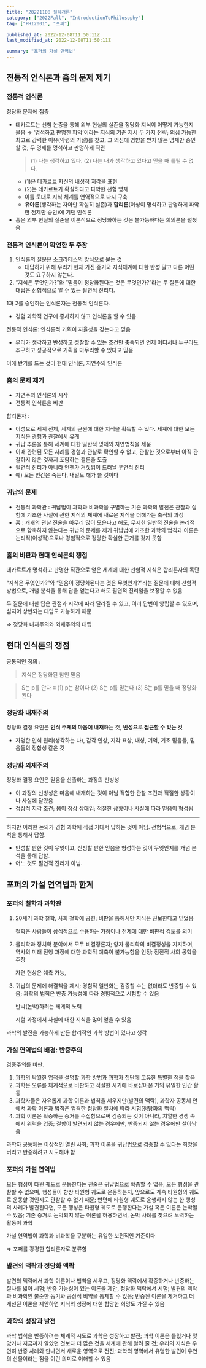 ```yaml
---
title: "20221108 철학개론"
category: ["2022Fall", "IntroductionToPhilosophy"]
tag: ["PHI2001", "포퍼"]

published_at: 2022-12-08T11:50:11Z
last_modified_at: 2022-12-08T11:50:11Z

summary: "포퍼의 가설 연역법"
---
```


## 전통적 인식론과 흄의 문제 제기

### 전통적 인식론

정당화 문제에 집중

- 데카르트는 선험 논증을 통해 외부 현실의 실존을 정당화
  지식이 어떻게 가능한지 물음 → ‘명석하고 판명한 파악’이라는 지식의 기준 제시
  두 가지 전략; 의심 가능한 최고로 강력한 이유(악령의 가설)를 찾고, 그 의심에 영향을 받지 않는 명제만 승인할 것; 두 명제를 명석하고 판명하게 직관
  > (1) 나는 생각하고 있다.
  > (2) 나는 내가 생각하고 있다고 믿을 때 틀릴 수 없다.
  - (1)은 데카르트 자신의 내성적 지각을 표현
  - (2)는 데카르트가 확실하다고 파악한 선험 명제
  - 이를 토대로 지식 체계를 연역적으로 다시 구축
  - **유아론**(생각하는 자아만 확실히 실존)과 **합리론**(이성이 명석하고 판명하게 파악한 전제만 승인)에 기댄 인식론
- 흄은 외부 현실의 실존을 이론적으로 정당화하는 것은 불가능하다는 회의론을 펼쳤음

### 전통적 인식론이 확언한 두 주장

1. 인식론의 질문은 소크라테스의 방식으로 묻는 것
   - 대답하기 위해 우리가 현재 가진 증거와 지식체계에 대한 반성 말고 다른 어떤 것도 요구하지 않는다.
2. “지식은 무엇인가?”와 “믿음이 정당화된다는 것은 무엇인가?”라는 두 질문에 대한 대답은 선험적으로 알 수 있는 필연적 진리다.

1과 2를 승인하는 인식론자는 전통적 인식론자.

- 경험 과학적 연구에 종사하지 않고 인식론을 할 수 잇음.

전통적 인식론: 인식론적 기획이 자율성을 갖는다고 믿음

- 우리가 생각하고 반성하고 성찰할 수 있는 조건만 충족되면 언제 어디서나 누구라도 추구하고 성공적으로 기획을 마무리할 수 있다고 믿음

이에 반기를 드는 것이 현대 인식론, 자연주의 인식론

### 흄의 문제 제기

- 자연주의 인식론의 시작
- 전통적 인식론을 비판

합리론자 :

- 이성으로 세계 전체, 세계의 근원에 대한 지식을 획득할 수 있다. 세계에 대한 모든 지식은 경험과 관찰에서 유래
- 귀납 추론을 통해 세계에 대한 일반적 명제와 자연법칙을 세움
- 이때 관련된 모든 사례를 경험과 관찰로 확인할 수 없고, 관찰한 것으로부터 아직 관찰하지 않은 것까지 포함하는 결론을 도출
- 필연적 진리가 아니라 언젠가 거짓임이 드러날 우연적 진리
- 예) 모든 인간은 죽는다, 내일도 해가 뜰 것이다

### **귀납의 문제**

- 전통적 과학관 : 귀납법이 과학과 비과학을 구별하는 기준
  과학의 발전은 관찰과 실험에 기초한 사실에 관한 지식의 체계에 새로운 지식을 더해가는 축적의 과정
- 흄 : 개개의 관찰 진술을 아무리 많이 모은다고 해도, 무제한 일반적 진술을 논리적으로 함축하지 않는다는 귀납의 문제를 제기
  귀납법에 기초한 과학의 법칙과 이론은 논리적(이성적)으로나 경험적으로 정당한 확실한 근거를 갖지 못함

### **흄의 비판과 현대 인식론의 쟁점**

데카르트가 명석하고 판명한 직관으로 얻은 세계에 대한 선험적 지식은 합리론자의 독단

“지식은 무엇인가?”와 “믿음이 정당화된다는 것은 무엇인가?”라는 질문에 대해 선험적 방법으로, 개념 분석을 통해 답을 얻는다고 해도 필연적 진리임을 보장할 수 없음

두 질문에 대한 답은 관점과 시각에 따라 달라질 수 있고, 여러 답변이 양립할 수 있으며, 심지어 상반되는 대답도 가능하기 때문

⇒ 정당화 내재주의와 외재주의의 대립

## 현대 인식론의 쟁점

공통적인 정의 :

> 지식은 정당화된 참인 믿음

> S는 p를 안다 ≡
> (1) p는 참이다
> (2) S는 p를 믿는다
> (3) S는 p를 믿을 때 정당화된다

### 정당화 내재주의

정당화 결정 요인은 **인식 주체의 마음에 내재**하는 것, **반성으로 접근할 수 있는 것**

- 자명한 인식 원리(생각하는 나), 감각 인상, 지각 표상, 내성, 기억, 기초 믿음들, 믿음들의 정합성 같은 것

### 정당화 외재주의

정당화 결정 요인은 믿음을 산출하는 과정의 신빙성

- 이 과정의 신빙성은 마음에 내재하는 것이 아님 적합한 관찰 조건과 적절한 상황이나 사실에 달렸음
- 정상적 지각 조건; 몸이 정상 상태임; 적절한 상황이나 사실에 따라 믿음이 형성됨

---

하지만 이러한 논의가 경험 과학에 직접 기대서 답하는 것이 아님. 선험적으로, 개념 분석을 통해서 답함.

- 반성할 만한 것이 무엇이고, 신빙할 만한 믿음을 형성하는 것이 무엇인지를 개념 분석을 통해 답함.
- 어느 것도 필연적 진리가 아님.

## 포퍼의 가설 연역법과 한계

### 포퍼의 철학과 과학관

1. 20세기 과학 철학, 사회 철학에 공헌; 비판을 통해서만 지식은 진보한다고 믿었음

   철학은 사람들이 상식적으로 수용하는 가정이나 전제에 대한 비판적 검토를 의미

2. 물리학과 정치학 분야에서 모두 비결정론자; 양자 물리학의 비결정성을 지지하며, 역사의 미래 진행 과정에 대한 과학적 예측이 불가능함을 인정; 점진적 사회 공학을 주창

   자연 현상은 예측 가능,

3. 귀납의 문제에 해결책을 제시; 경험적 일반화는 검증할 수는 없더라도 반증할 수 있음; 과학의 법칙은 반증 가능성에 따라 경험적으로 시험할 수 있음

   반박(논박)하려는 체계적 노력

   시험 과정에서 사실에 대한 지식을 많이 얻을 수 있음

과학의 발전을 가능하게 만든 합리적인 과학 방법이 있다고 생각

### 가설 연역법의 배경: 반증주의

검증주의를 비판.

1. 과학의 탁월한 업적을 설명할 과학 방법과 과학자 집단에 고유한 특별한 점을 찾음
2. 과학은 오류를 체계적으로 비판하고 적절한 시기에 바로잡아온 거의 유일한 인간 활동
3. 과학자들은 자유롭게 과학 이론과 법칙을 세우지만(발견의 맥락), 과학자 공동체 안에서 과학 이론과 법칙은 엄격한 정당화 절차에 따라 시험(정당화의 맥락)
4. 과학 이론은 확증하는 증거를 수집함으로써 검증되는 것이 아니라, 치열한 경쟁 속에서 위력을 입증; 결함이 발견되지 않는 경우에만, 반증되지 않는 경우에만 살아남음

과학자 공동체는 이상적인 열린 사회; 과학 이론을 귀납법으로 검증할 수 있다는 희망을 버리고 반증하려고 시도해야 함

### 포퍼의 가설 연역법

모든 행성이 타원 궤도로 운동한다는 진술은 귀납법으로 확증할 수 없음; 모든 행성을 관찰할 수 없으며, 행성들이 항상 타원형 궤도로 운동하는지, 앞으로도 계속 타원형의 궤도로 운동할 것인지도 관찰할 수 없기 때문; 반면에 타원형 궤도로 운행하지 않는 한 행성의 사례가 발견된다면, 모든 행성은 타원형 궤도로 운행한다는 가설 혹은 이론은 논박될 수 있음; 기존 증거로 논박되지 않는 이론을 허용하면서, 논박 사례를 찾으려 노력하는 활동이 과학

가설 연역법이 과학과 비과학을 구분하는 유일한 보편적인 기준이다

⇒ 포퍼를 강경한 합리론자로 분류함

### 발견의 맥락과 정당화 맥락

발견의 맥락에서 과학 이론이나 법칙을 세우고, 정당화 맥락에서 확증하거나 반증하는 절차를 밟아 시험; 반증 가능성이 있는 이론을 제안, 정당화 맥락에서 시험; 발견의 맥락과 비과학인 불순한 동기와 공상적 비약을 통제할 수 있음; 반증된 이론을 제거하고 더 개선된 이론을 제안하면 지식의 성장에 대한 합당한 희망도 가질 수 있음

### 과학의 성장과 발전

과학 법칙을 반증하려는 체계적 시도로 과학은 성장하고 발전; 과학 이론은 틀렸거나 맞았거나 지금까지 알았던 것보다 더 많은 것을 세계에 관해 알려 줄 것; 우리의 지식은 우연히 반증 사례와 만나면서 새로운 영역으로 전진; 과학의 영역에서 유명한 발견이 우연의 산물이라는 점을 이런 의미로 이해할 수 있음
